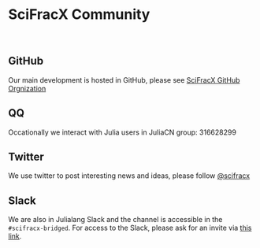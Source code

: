 # SciFracX Community

<br />

## GitHub 

Our main development is hosted in GitHub, please see [SciFracX GitHub Orgnization](https://github.com/SciFracX)

## QQ

Occationally we interact with Julia users in JuliaCN group: 316628299

## Twitter

We use twitter to post interesting news and ideas, please follow [@scifracx](https://twitter.com/scifracx)

## Slack

We are also in Julialang Slack and the channel is accessible in the ```#scifracx-bridged```. For access to the Slack, please ask for an invite via [this link](https://julialang.org/slack/).